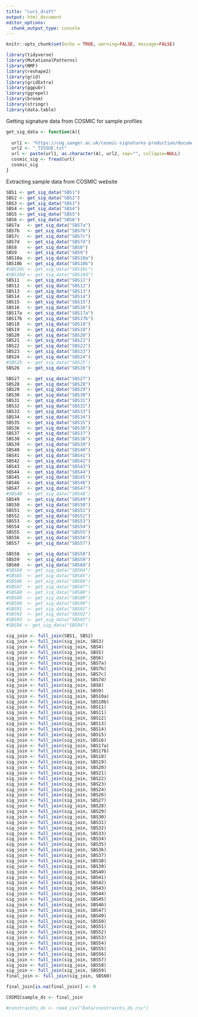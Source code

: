 ```yaml
---
title: "curi_draft"
output: html_document
editor_options: 
  chunk_output_type: console
---
```


```r
knitr::opts_chunk$set(echo = TRUE, warning=FALSE, message=FALSE)

library(tidyverse)
library(MutationalPatterns)
library(NMF)
library(reshape2)
library(grid)
library(gridExtra)
library(ggpubr)
library(ggrepel)
library(broom)
library(stringr)
library(data.table)
```


Getting signature data from COSMIC for sample profiles
```r
get_sig_data <- function(A){
  
  url1 <- "https://cog.sanger.ac.uk/cosmic-signatures-production/documents/v3.2_"
  url2 <- "_TISSUE.txt"
  url <- paste(url1, as.character(A), url2, sep="", collapse=NULL)
  cosmic_sig <- fread(url)
  cosmic_sig
}
```

Extracting sample data from COSMIC website
```r
SBS1 <- get_sig_data("SBS1")
SBS2 <- get_sig_data("SBS2")
SBS3 <- get_sig_data("SBS3")
SBS4 <- get_sig_data("SBS4")
SBS5 <- get_sig_data("SBS5")
SBS6 <- get_sig_data("SBS6")
SBS7a	<- get_sig_data("SBS7a")
SBS7b	<- get_sig_data("SBS7b")
SBS7c	<- get_sig_data("SBS7c")
SBS7d	<- get_sig_data("SBS7d")
SBS8	<- get_sig_data("SBS8")
SBS9	<- get_sig_data("SBS9")
SBS10a	<- get_sig_data("SBS10a")
SBS10b	<- get_sig_data("SBS10b")
#SBS10c	<- get_sig_data("SBS10c")
#SBS10d	<- get_sig_data("SBS10d")
SBS11	<- get_sig_data("SBS11")
SBS12	<- get_sig_data("SBS12")
SBS13	<- get_sig_data("SBS13")
SBS14	<- get_sig_data("SBS14")
SBS15	<- get_sig_data("SBS15")
SBS16	<- get_sig_data("SBS16")
SBS17a	<- get_sig_data("SBS17a")
SBS17b	<- get_sig_data("SBS17b")
SBS18	<- get_sig_data("SBS18")
SBS19	<- get_sig_data("SBS19")
SBS20	<- get_sig_data("SBS20")
SBS21	<- get_sig_data("SBS21")
SBS22	<- get_sig_data("SBS22")
SBS23	<- get_sig_data("SBS23")
SBS24	<- get_sig_data("SBS24")
#SBS25	<- get_sig_data("SBS25")
SBS26	<- get_sig_data("SBS26")

SBS27	<- get_sig_data("SBS27")
SBS28	<- get_sig_data("SBS28")
SBS29	<- get_sig_data("SBS29")
SBS30	<- get_sig_data("SBS30")
SBS31	<- get_sig_data("SBS31")
SBS32	<- get_sig_data("SBS32")
SBS33	<- get_sig_data("SBS33")
SBS34	<- get_sig_data("SBS34")
SBS35	<- get_sig_data("SBS35")
SBS36	<- get_sig_data("SBS36")
SBS37	<- get_sig_data("SBS37")
SBS38	<- get_sig_data("SBS38")
SBS39	<- get_sig_data("SBS39")
SBS40	<- get_sig_data("SBS40")
SBS41	<- get_sig_data("SBS41")
SBS42	<- get_sig_data("SBS42")
SBS43	<- get_sig_data("SBS43")
SBS44	<- get_sig_data("SBS44")
SBS45	<- get_sig_data("SBS45")
SBS46	<- get_sig_data("SBS46")
SBS47	<- get_sig_data("SBS47")
#SBS48	<- get_sig_data("SBS48")
SBS49	<- get_sig_data("SBS49")
SBS50	<- get_sig_data("SBS50")
SBS51	<- get_sig_data("SBS51")
SBS52	<- get_sig_data("SBS52")
SBS53	<- get_sig_data("SBS53")
SBS54	<- get_sig_data("SBS54")
SBS55	<- get_sig_data("SBS55")
SBS56	<- get_sig_data("SBS56")
SBS57	<- get_sig_data("SBS57")

SBS58	<- get_sig_data("SBS58")
SBS59	<- get_sig_data("SBS59")
SBS60	<- get_sig_data("SBS60")
#SBS84	<- get_sig_data("SBS84")
#SBS85	<- get_sig_data("SBS85")
#SBS86	<- get_sig_data("SBS86")
#SBS87	<- get_sig_data("SBS87")
#SBS88	<- get_sig_data("SBS88")
#SBS89	<- get_sig_data("SBS89")
#SBS90	<- get_sig_data("SBS90")
#SBS91	<- get_sig_data("SBS91")
#SBS92	<- get_sig_data("SBS92")
#SBS93	<- get_sig_data("SBS93")
#SBS94 <- get_sig_data("SBS94")

sig_join <- full_join(SBS1, SBS2)
sig_join <- full_join(sig_join, SBS3)
sig_join <- full_join(sig_join, SBS4)
sig_join <- full_join(sig_join, SBS5)
sig_join <- full_join(sig_join, SBS6)
sig_join <- full_join(sig_join, SBS7a)
sig_join <- full_join(sig_join, SBS7b)
sig_join <- full_join(sig_join, SBS7c)
sig_join <- full_join(sig_join, SBS7d)
sig_join <- full_join(sig_join, SBS8)
sig_join <- full_join(sig_join, SBS9)
sig_join <- full_join(sig_join, SBS10a)
sig_join <- full_join(sig_join, SBS10b)
sig_join <- full_join(sig_join, SBS11)
sig_join <- full_join(sig_join, SBS11)
sig_join <- full_join(sig_join, SBS12)
sig_join <- full_join(sig_join, SBS13)
sig_join <- full_join(sig_join, SBS14)
sig_join <- full_join(sig_join, SBS15)
sig_join <- full_join(sig_join, SBS16)
sig_join <- full_join(sig_join, SBS17a)
sig_join <- full_join(sig_join, SBS17b)
sig_join <- full_join(sig_join, SBS18)
sig_join <- full_join(sig_join, SBS19)
sig_join <- full_join(sig_join, SBS20)
sig_join <- full_join(sig_join, SBS21)
sig_join <- full_join(sig_join, SBS22)
sig_join <- full_join(sig_join, SBS23)
sig_join <- full_join(sig_join, SBS24)
sig_join <- full_join(sig_join, SBS26)
sig_join <- full_join(sig_join, SBS27)
sig_join <- full_join(sig_join, SBS28)
sig_join <- full_join(sig_join, SBS29)
sig_join <- full_join(sig_join, SBS30)
sig_join <- full_join(sig_join, SBS31)
sig_join <- full_join(sig_join, SBS32)
sig_join <- full_join(sig_join, SBS33)
sig_join <- full_join(sig_join, SBS34)
sig_join <- full_join(sig_join, SBS35)
sig_join <- full_join(sig_join, SBS36)
sig_join <- full_join(sig_join, SBS37)
sig_join <- full_join(sig_join, SBS38)
sig_join <- full_join(sig_join, SBS39)
sig_join <- full_join(sig_join, SBS40)
sig_join <- full_join(sig_join, SBS41)
sig_join <- full_join(sig_join, SBS42)
sig_join <- full_join(sig_join, SBS43)
sig_join <- full_join(sig_join, SBS44)
sig_join <- full_join(sig_join, SBS45)
sig_join <- full_join(sig_join, SBS46)
sig_join <- full_join(sig_join, SBS47)
sig_join <- full_join(sig_join, SBS49)
sig_join <- full_join(sig_join, SBS50)
sig_join <- full_join(sig_join, SBS51)
sig_join <- full_join(sig_join, SBS52)
sig_join <- full_join(sig_join, SBS53)
sig_join <- full_join(sig_join, SBS54)
sig_join <- full_join(sig_join, SBS55)
sig_join <- full_join(sig_join, SBS56)
sig_join <- full_join(sig_join, SBS57)
sig_join <- full_join(sig_join, SBS58)
sig_join <- full_join(sig_join, SBS59)
final_join <- full_join(sig_join, SBS60)

final_join[is.na(final_join)] <- 0

COSMICsample_ds <- final_join

#constraints_ds <- read_csv("Data/constraints_ds.csv")
```